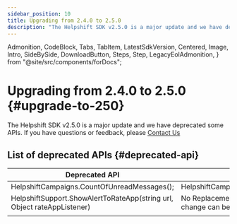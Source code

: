 ```yaml
---
sidebar_position: 10
title: Upgrading from 2.4.0 to 2.5.0
description: "The Helpshift SDK v2.5.0 is a major update and we have deprecated some APIs. If you have questions or feedback, please Contact Us"
---
```


  Admonition,
  CodeBlock,
  Tabs,
  TabItem,
  LatestSdkVersion,
  Centered,
  Image,
  Intro,
  SideBySide,
  DownloadButton,
  Steps,
  Step,
  LegacyEolAdmonition,
} from "@site/src/components/forDocs";

<LegacyEolAdmonition />

# Upgrading from 2.4.0 to 2.5.0 {#upgrade-to-250}

<Intro>

The Helpshift SDK v2.5.0 is a major update and we have deprecated some APIs. If you have questions or feedback, please <a href="https://support.helpshift.com/kb/contact/" target="_blank">Contact Us</a>

</Intro>

## List of deprecated APIs {#deprecated-api}

| Deprecated API                                                          | New API                                                                                                                                       |
| ----------------------------------------------------------------------- | --------------------------------------------------------------------------------------------------------------------------------------------- |
| HelpshiftCampaigns.CountOfUnreadMessages();                             | HelpshiftCampaigns.RequestUnreadCampaignsMessagesCount()                                                                                      |
| HelpshiftSupport.ShowAlertToRateApp(string url, Object rateAppListener) | No Replacement API. An explanation of why we made this change can be found [here](/xamarin/reviews-and-feedback-ios#review-reminder-changes). |
|                                                                         |                                                                                                                                               |
